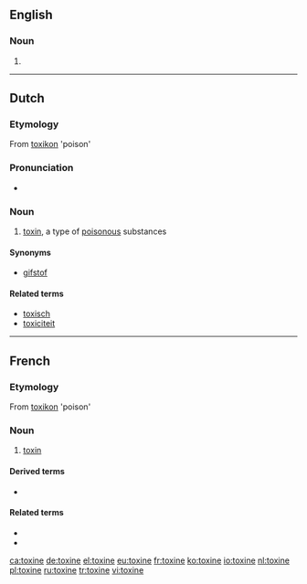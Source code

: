 ==English==

===Noun===
{{en-noun}}

# {{archaic form of|toxin}}

----

==Dutch==

===Etymology===
From {{etyl|grc|nl}} [[toxikon]] 'poison'

===Pronunciation===
* {{audio|Nl-toxine.ogg|Audio}}

===Noun===
{{nl-noun|f|g2=m|toxines|pl2=toxinen|toxinetje}}

# [[toxin]], a type of [[poisonous]] substances

====Synonyms====
* [[gifstof]]

====Related terms====
* [[toxisch]]
* [[toxiciteit]]

----

==French==

===Etymology===
From {{etyl|grc|fr}} [[toxikon]] 'poison'

===Noun===
{{fr-noun|f}}

# [[toxin]]

====Derived terms====
* {{l|fr|toxique}}

====Related terms====
* {{l|fr|endotoxique}}
* {{l|fr|exotoxique}}

[[ca:toxine]]
[[de:toxine]]
[[el:toxine]]
[[eu:toxine]]
[[fr:toxine]]
[[ko:toxine]]
[[io:toxine]]
[[nl:toxine]]
[[pl:toxine]]
[[ru:toxine]]
[[tr:toxine]]
[[vi:toxine]]